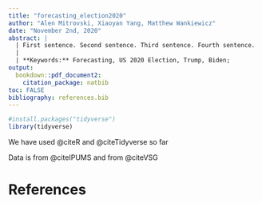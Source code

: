 ```yaml
---
title: "forecasting_election2020"
author: "Alen Mitrovski, Xiaoyan Yang, Matthew Wankiewicz"
date: "November 2nd, 2020"
abstract: |
  | First sentence. Second sentence. Third sentence. Fourth sentence.
  |
  | **Keywords:** Forecasting, US 2020 Election, Trump, Biden;
output:
  bookdown::pdf_document2:
    citation_package: natbib
toc: FALSE
bibliography: references.bib
---
```


```r
#install.packages("tidyverse")
library(tidyverse)
```

We have used @citeR and @citeTidyverse so far

Data is from @citeIPUMS and from @citeVSG

# References



